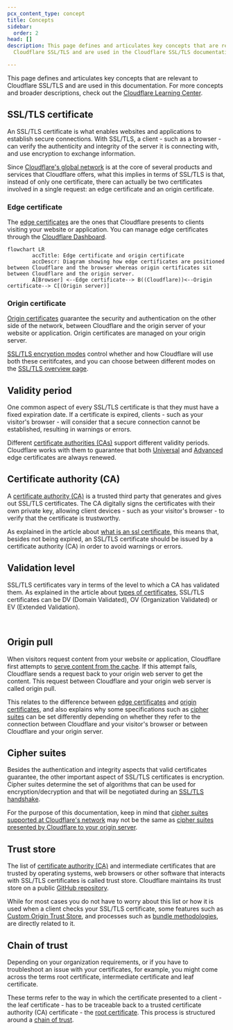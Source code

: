 ```yaml
---
pcx_content_type: concept
title: Concepts
sidebar:
  order: 2
head: []
description: This page defines and articulates key concepts that are relevant to
  Cloudflare SSL/TLS and are used in the Cloudflare SSL/TLS documentation.

---
```



This page defines and articulates key concepts that are relevant to Cloudflare SSL/TLS and are used in this documentation. For more concepts and broader descriptions, check out the [Cloudflare Learning Center](https://www.cloudflare.com/learning/ssl/what-is-ssl/).

## SSL/TLS certificate

An SSL/TLS certificate is what enables websites and applications to establish secure connections. With SSL/TLS, a client - such as a browser - can verify the authenticity and integrity of the server it is connecting with, and use encryption to exchange information.

Since [Cloudflare's global network](https://www.cloudflare.com/network/) is at the core of several products and services that Cloudflare offers, what this implies in terms of SSL/TLS is that, instead of only one certificate, there can actually be two certificates involved in a single request: an edge certificate and an origin certificate.

### Edge certificate

The [edge certificates](/ssl/edge-certificates/) are the ones that Cloudflare presents to clients visiting your website or application. You can manage edge certificates through the [Cloudflare Dashboard](https://dash.cloudflare.com/?to=/:account/:zone/ssl-tls/edge-certificates).

```mermaid
flowchart LR
        accTitle: Edge certificate and origin certificate
        accDescr: Diagram showing how edge certificates are positioned between Cloudflare and the browser whereas origin certificates sit between Cloudflare and the origin server.
        A[Browser] <--Edge certificate--> B((Cloudflare))<--Origin certificate--> C[(Origin server)]
```

### Origin certificate

[Origin certificates](/ssl/origin-configuration/) guarantee the security and authentication on the other side of the network, between Cloudflare and the origin server of your website or application. Origin certificates are managed on your origin server.

[SSL/TLS encryption modes](/ssl/origin-configuration/ssl-modes/) control whether and how Cloudflare will use both these ceritifcates, and you can choose between different modes on the [SSL/TLS overview page](https://dash.cloudflare.com/?to=/:account/:zone/ssl-tls).

## Validity period

One common aspect of every SSL/TLS certificate is that they must have a fixed expiration date. If a certificate is expired, clients - such as your visitor's browser - will consider that a secure connection cannot be established, resulting in warnings or errors.

Different [certificate authorities (CAs)](#certificate-authority-ca) support different validity periods. Cloudflare works with them to guarantee that both [Universal](/ssl/edge-certificates/universal-ssl/) and [Advanced](/ssl/edge-certificates/advanced-certificate-manager/) edge certificates are always renewed.

## Certificate authority (CA)

A [certificate authority (CA)](/ssl/reference/certificate-authorities/) is a trusted third party that generates and gives out SSL/TLS certificates. The CA digitally signs the certificates with their own private key, allowing client devices - such as your visitor's browser - to verify that the certificate is trustworthy.

As explained in the article about [what is an ssl certificate](https://www.cloudflare.com/learning/ssl/what-is-an-ssl-certificate/), this means that, besides not being expired, an SSL/TLS certificate should be issued by a certificate authority (CA) in order to avoid warnings or errors.

## Validation level

SSL/TLS certificates vary in terms of the level to which a CA has validated them. As explained in the article about [types of certificates](https://www.cloudflare.com/learning/ssl/types-of-ssl-certificates/), SSL/TLS certificates can be DV (Domain Validated), OV (Organization Validated) or EV (Extended Validation).

<Render file="validation-level-note" /> <br />

## Origin pull

When visitors request content from your website or application, Cloudflare first attempts to [serve content from the cache](https://www.cloudflare.com/learning/cdn/what-is-caching/). If this attempt fails, Cloudflare sends a request back to your origin web server to get the content. This request between Cloudflare and your origin web server is called origin pull.

This relates to the difference between [edge certificates](#edge-certificate) and [origin certificates](#origin-certificate), and also explains why some specifications such as [cipher suites](#cipher-suites) can be set differently depending on whether they refer to the connection between Cloudflare and your visitor's browser or between Cloudflare and your origin server.

## Cipher suites

Besides the authentication and integrity aspects that valid certificates guarantee, the other important aspect of SSL/TLS certificates is encryption. Cipher suites determine the set of algorithms that can be used for encryption/decryption and that will be negotiated during an [SSL/TLS handshake](https://www.cloudflare.com/learning/ssl/what-happens-in-a-tls-handshake/).

For the purpose of this documentation, keep in mind that [cipher suites supported at Cloudflare's network](/ssl/edge-certificates/additional-options/cipher-suites/supported-cipher-suites/) may not be the same as [cipher suites presented by Cloudflare to your origin server](/ssl/origin-configuration/cipher-suites/).

## Trust store

The list of [certificate authority (CA)](#certificate-authority-ca) and intermediate certificates that are trusted by operating systems, web browsers or other software that interacts with SSL/TLS certificates is called trust store. Cloudflare maintains its trust store on a public [GitHub repository](https://github.com/cloudflare/cfssl_trust).

While for most cases you do not have to worry about this list or how it is used when a client checks your SSL/TLS certificate, some features such as [Custom Origin Trust Store](/ssl/origin-configuration/custom-origin-trust-store/), and processes such as [bundle methodologies](/ssl/edge-certificates/custom-certificates/bundling-methodologies/), are directly related to it.

## Chain of trust

Depending on your organization requirements, or if you have to troubleshoot an issue with your certificates, for example, you might come across the terms root certificate, intermediate certificate and leaf certificate.

These terms refer to the way in which the certificate presented to a client - the leaf certificate - has to be traceable back to a trusted certificate authority (CA) certificate - the [root certificate](https://en.wikipedia.org/wiki/Root_certificate). This process is structured around a [chain of trust](https://en.wikipedia.org/wiki/Chain_of_trust).
